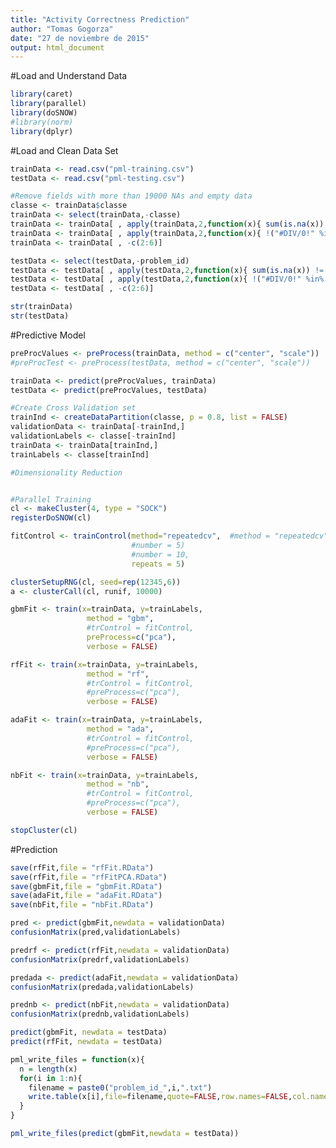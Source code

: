 ```yaml
---
title: "Activity Correctness Prediction"
author: "Tomas Gogorza"
date: "27 de noviembre de 2015"
output: html_document
---
```


#Load and Understand Data

```r
library(caret)
library(parallel)
library(doSNOW)
#library(norm)
library(dplyr)
```

#Load and Clean Data Set

```r
trainData <- read.csv("pml-training.csv")
testData <- read.csv("pml-testing.csv")

#Remove fields with more than 19000 NAs and empty data
classe <- trainData$classe
trainData <- select(trainData,-classe)
trainData <- trainData[ , apply(trainData,2,function(x){ sum(is.na(x)) < 19000 })]
trainData <- trainData[ , apply(trainData,2,function(x){ !("#DIV/0!" %in% x) })]
trainData <- trainData[ , -c(2:6)]

testData <- select(testData,-problem_id) 
testData <- testData[ , apply(testData,2,function(x){ sum(is.na(x)) != 20 })]
testData <- testData[ , apply(testData,2,function(x){ !("#DIV/0!" %in% x) })]
testData <- testData[ , -c(2:6)]

str(trainData)
str(testData)
```

#Predictive Model

```r

preProcValues <- preProcess(trainData, method = c("center", "scale"))
#preProcTest <- preProcess(testData, method = c("center", "scale"))

trainData <- predict(preProcValues, trainData)
testData <- predict(preProcValues, testData)

#Create Cross Validation set
trainInd <- createDataPartition(classe, p = 0.8, list = FALSE)
validationData <- trainData[-trainInd,]
validationLabels <- classe[-trainInd]
trainData <- trainData[trainInd,]
trainLabels <- classe[trainInd]

#Dimensionality Reduction


#Parallel Training
cl <- makeCluster(4, type = "SOCK")
registerDoSNOW(cl)

fitControl <- trainControl(method="repeatedcv",  #method = "repeatedcv",
                           #number = 5)
                           #number = 10,
                           repeats = 5)

clusterSetupRNG(cl, seed=rep(12345,6))
a <- clusterCall(cl, runif, 10000)

gbmFit <- train(x=trainData, y=trainLabels,
                 method = "gbm",
                 #trControl = fitControl,
                 preProcess=c("pca"),
                 verbose = FALSE)

rfFit <- train(x=trainData, y=trainLabels,
                 method = "rf",
                 #trControl = fitControl,
                 #preProcess=c("pca"),
                 verbose = FALSE)

adaFit <- train(x=trainData, y=trainLabels,
                 method = "ada",
                 #trControl = fitControl,
                 #preProcess=c("pca"),
                 verbose = FALSE)

nbFit <- train(x=trainData, y=trainLabels,
                 method = "nb",
                 #trControl = fitControl,
                 #preProcess=c("pca"),
                 verbose = FALSE)

stopCluster(cl)
```


#Prediction
```r
save(rfFit,file = "rfFit.RData")
save(rfFit,file = "rfFitPCA.RData")
save(gbmFit,file = "gbmFit.RData")
save(adaFit,file = "adaFit.RData")
save(nbFit,file = "nbFit.RData")

pred <- predict(gbmFit,newdata = validationData)
confusionMatrix(pred,validationLabels)

predrf <- predict(rfFit,newdata = validationData)
confusionMatrix(predrf,validationLabels)

predada <- predict(adaFit,newdata = validationData)
confusionMatrix(predada,validationLabels)

prednb <- predict(nbFit,newdata = validationData)
confusionMatrix(prednb,validationLabels)

predict(gbmFit, newdata = testData)
predict(rfFit, newdata = testData)

```

```r
pml_write_files = function(x){
  n = length(x)
  for(i in 1:n){
    filename = paste0("problem_id_",i,".txt")
    write.table(x[i],file=filename,quote=FALSE,row.names=FALSE,col.names=FALSE)
  }
}

```

```r
pml_write_files(predict(gbmFit,newdata = testData))
```